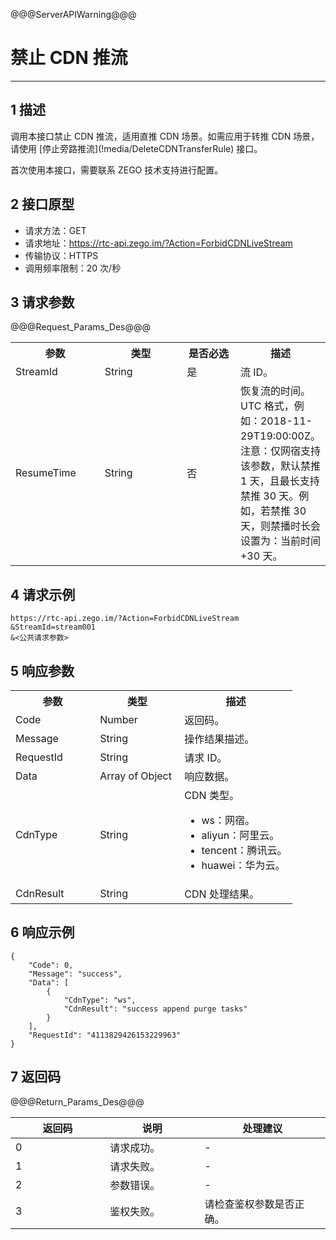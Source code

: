 <style>
table th:nth-of-type(1) {width: 30%;}
table th:nth-of-type(2) {width: 30%;}
table {width: 100%;}
</style>

@@@ServerAPIWarning@@@

# 禁止 CDN 推流

---

## 1 描述

调用本接口禁止 CDN 推流，适用直推 CDN 场景。如需应用于转推 CDN 场景，请使用 [停止旁路推流\](!media/DeleteCDNTransferRule) 接口。


<div class="mk-warning">

首次使用本接口，需要联系 ZEGO 技术支持进行配置。
</div>

## 2 接口原型

- 请求方法：GET
- 请求地址：https://rtc-api.zego.im/?Action=ForbidCDNLiveStream
- 传输协议：HTTPS
- 调用频率限制：20 次/秒


## 3 请求参数

@@@Request_Params_Des@@@

<table>
  <colgroup>
    <col width="20%">
    <col width="20%">
    <col width="20%">
    <col width="40%">
  </colgroup>
<tbody><tr>
<th>参数</th>
<th>类型</th>
<th>是否必选</th>
<th>描述</th>
</tr>
<tr>
<td>StreamId</td>
<td>String</td>
<td>是</td>
<td>流 ID。</td>
</tr>
<tr>
<td>ResumeTime</td>
<td>String</td>
<td>否</td>
<td>恢复流的时间。UTC 格式，例如：2018-11-29T19:00:00Z。<br>
注意：仅网宿支持该参数，默认禁推 1 天，且最长支持禁推 30 天。例如，若禁推 30 天，则禁播时长会设置为：当前时间 +30 天。</td>
</tr>
</tbody></table>


## 4 请求示例

```
https://rtc-api.zego.im/?Action=ForbidCDNLiveStream
&StreamId=stream001
&<公共请求参数>
```

## 5 响应参数


<table class="collapsible-table" >
  <colgroup>
    <col width="30%">
    <col width="30%">
    <col width="40%">
  </colgroup>
<tbody><tr data-row-level="1">
<th>参数</th>
<th>类型</th>
<th>描述</th>
</tr>
<tr data-row-level="2">
<td>Code</td>
<td>Number</td>
<td>返回码。</td>
</tr>
<tr data-row-level="3">
<td>Message</td>
<td>String</td>
<td>操作结果描述。</td>
</tr>
<tr data-row-level="4">
<td>RequestId</td>
<td>String</td>
<td>请求 ID。</td>
</tr>
<tr data-row-level="5" data-row-child="true">
<td>Data</td>
<td>Array of Object</td>
<td>响应数据。</td>
</tr>
<tr data-row-level="5-1">
<td>CdnType</td>
<td>String</td>
<td>CDN 类型。<ul><li>ws：网宿。</li><li>aliyun：阿里云。</li><li>tencent：腾讯云。</li><li>huawei：华为云。</li></ul></td>
</tr>
<tr data-row-level="5-2">
<td>CdnResult</td>
<td>String</td>
<td>CDN 处理结果。</td>
</tr>
</tbody></table>



## 6 响应示例

```
{
    "Code": 0,
    "Message": "success",
    "Data": [
        {
            "CdnType": "ws",
            "CdnResult": "success append purge tasks"
        }
    ],
    "RequestId": "4113829426153229963"
}
```

## 7 返回码

@@@Return_Params_Des@@@

|返回码|说明|处理建议|
|-----|------|-----|
| 0 | 请求成功。 |-|
| 1 | 请求失败。 |-|
| 2 | 参数错误。 |-|
| 3 | 鉴权失败。 | 请检查鉴权参数是否正确。|
